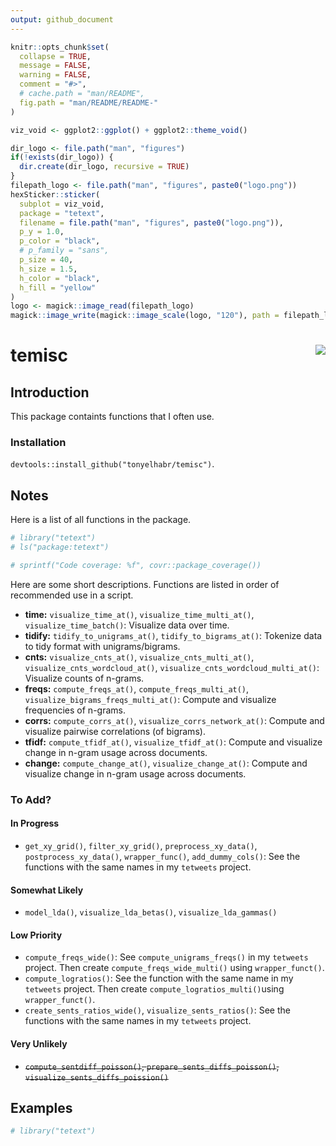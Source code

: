 ```yaml
---
output: github_document
---
```


```r
knitr::opts_chunk$set(
  collapse = TRUE,
  message = FALSE,
  warning = FALSE,
  comment = "#>",
  # cache.path = "man/README",
  fig.path = "man/README/README-"
)
```

```r
viz_void <- ggplot2::ggplot() + ggplot2::theme_void()

dir_logo <- file.path("man", "figures")
if(!exists(dir_logo)) {
  dir.create(dir_logo, recursive = TRUE)
}
filepath_logo <- file.path("man", "figures", paste0("logo.png"))
hexSticker::sticker(
  subplot = viz_void,
  package = "tetext",
  filename = file.path("man", "figures", paste0("logo.png")),
  p_y = 1.0,
  p_color = "black",
  # p_family = "sans",
  p_size = 40,
  h_size = 1.5,
  h_color = "black",
  h_fill = "yellow"
)
logo <- magick::image_read(filepath_logo)
magick::image_write(magick::image_scale(logo, "120"), path = filepath_logo)
```

# temisc <img src="man/figures/logo.png" align="right"/>

##  Introduction

This package containts functions that I often use.

### Installation

`devtools::install_github("tonyelhabr/temisc")`.

## Notes

Here is a list of all functions in the package.

```r
# library("tetext")
# ls("package:tetext")
```

```r
# sprintf("Code coverage: %f", covr::package_coverage())
```

Here are some short descriptions. Functions are listed in order of
recommended use in a script.

+ __time:__ `visualize_time_at()`, `visualize_time_multi_at()`, `visualize_time_batch()`: 
Visualize data over time.
+ __tidify:__ `tidify_to_unigrams_at()`, `tidify_to_bigrams_at()`: 
Tokenize data to tidy format with unigrams/bigrams.
+ __cnts:__ `visualize_cnts_at()`, `visualize_cnts_multi_at()`, 
`visualize_cnts_wordcloud_at()`, `visualize_cnts_wordcloud_multi_at()`: Visualize counts of n-grams.
+ __freqs:__ `compute_freqs_at()`, `compute_freqs_multi_at()`,
`visualize_bigrams_freqs_multi_at()`: 
Compute and visualize frequencies of n-grams.
+ __corrs:__ `compute_corrs_at()`, `visualize_corrs_network_at()`: 
Compute and visualize pairwise correlations (of bigrams).
+ __tfidf:__ `compute_tfidf_at()`, `visualize_tfidf_at()`: 
Compute and visualize change in n-gram usage across documents.
+ __change:__ `compute_change_at()`, `visualize_change_at()`: 
Compute and visualize change in n-gram usage across documents.

### To Add?

#### In Progress

+ `get_xy_grid()`, `filter_xy_grid()`, `preprocess_xy_data()`, `postprocess_xy_data()`, `wrapper_func()`, `add_dummy_cols()`:
See the functions with the same names in my `tetweets` project.

#### Somewhat Likely

+ `model_lda()`, `visualize_lda_betas()`, `visualize_lda_gammas()`

#### Low Priority

+ `compute_freqs_wide()`: See `compute_unigrams_freqs()` in my `tetweets` project.
Then create `compute_freqs_wide_multi()` using `wrapper_funct()`.
+ `compute_logratios()`: See the function with the same name in my `tetweets` project.
Then create `compute_logratios_multi()`using `wrapper_funct()`.
+ `create_sents_ratios_wide()`, `visualize_sents_ratios()`: See the functions with the same names in my `tetweets` project.

#### Very Unlikely
+ ~~`compute_sentdiff_poisson()`, `prepare_sents_diffs_poisson()`, `visualize_sents_diffs_poission()`~~

## Examples

```r
# library("tetext")
```
